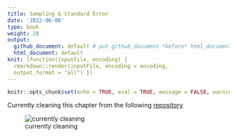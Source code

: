 ```yaml
---
title: Sampling & Standard Error
date: '2022-06-06'
type: book
weight: 20
output:
  github_document: default # put github_document *before* html_document
  html_document: default
knit: (function(inputFile, encoding) {
  rmarkdown::render(inputFile, encoding = encoding,
  output_format = "all") })
---
```


```r
knitr::opts_chunk$set(echo = TRUE, eval = TRUE, message = FALSE, warning = FALSE)
```

Currently cleaning this chapter from the following [repository](https://github.com/jpedroza1228/cpp_3307)

![currently cleaning](https://media.giphy.com/media/zZRxy466qETsY/giphy.gif)